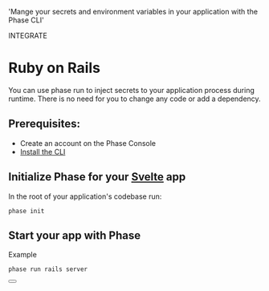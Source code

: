 
  'Mange your secrets and environment variables in your application with the Phase CLI'

<Tag variant="small">INTEGRATE</Tag>

# Ruby on Rails

You can use phase run to inject secrets to your application process during runtime. There is no need for you to change any code or add a dependency.

## Prerequisites:

- Create an account on the Phase Console
- [Install the CLI](/cli)

## Initialize Phase for your [Svelte](https://rubyonrails.org) app

In the root of your application's codebase run:

```fish
phase init
```

## Start your app with Phase

Example

```fish
phase run rails server
```

<div className="not-prose">
  <Button
    href="https://guides.rubyonrails.org/configuring.html"
    variant="text"
    arrow="right"
    children="Ruby on Rails Docs"
  />
</div>
